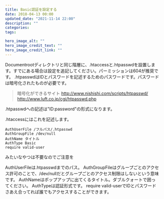 ```yaml
---
title: Basic認証を設定する
date: 2018-04-13 00:00
updated_date: "2021-11-14 22:00"
description: ""
categories:
tags:

hero_image_alt: ""
hero_image_credit_text: ""
hero_image_credit_link: ""
---
```

Documentrootディレクトリと同じ階層に、.htaccessと.htpasswdを設置します。すでにある場合は設定を追記してください。パーミッションは604が推奨です。
.htpasswdはIDとパスワードを記述するためのパスワードです。パスワードは暗号化されたものが必要です。

>暗号化ができるサイト
http://www.nishishi.com/scripts/htpasswd/
http://www.luft.co.jp/cgi/htpasswd.php

.htpasswdへの記述は"ID:password"の形式になります。

.htaccessにはこれを記述します。

```
AuthUserFile /フルパス/.htpasswd
AuthGroupFile /dev/null
AuthName タイトル
AuthType Basic
require valid-user
```

みたいなやつは不要なのでご注意を

AuthUserFileは.htpasswdまでのパス。
AuthGroupFileはグループごとのアクセス許可のことで、/dev/nullだとグループごとのアクセス制限はしないという意味です。
AuthNameはポップアップに出てくるタイトル。ダブルクォートで囲ってください。
AuthTypeは認証形式です。
require valid-userでIDとパスワードさあえ合ってれば誰でもアクセスすることができます。